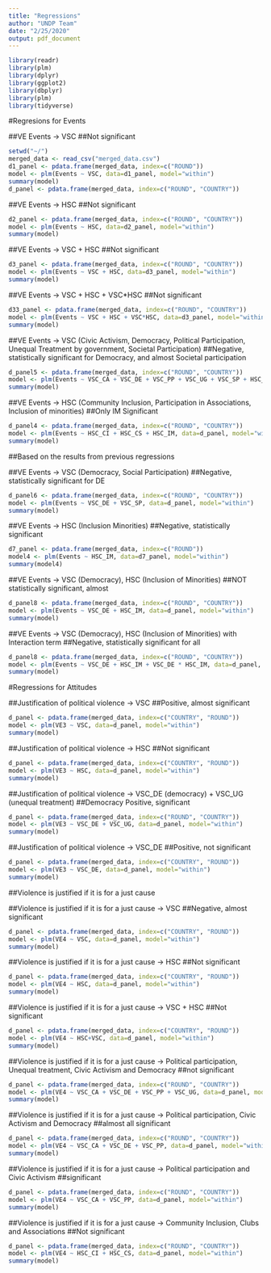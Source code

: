 ```yaml
---
title: "Regressions"
author: "UNDP Team"
date: "2/25/2020"
output: pdf_document
---
```


```r
library(readr)
library(plm)
library(dplyr)
library(ggplot2)
library(dbplyr)
library(plm)
library(tidyverse)


```

#Regresions for Events

##VE Events -> VSC
##Not significant

```r
setwd("~/")
merged_data <- read_csv("merged_data.csv")
d1_panel <- pdata.frame(merged_data, index=c("ROUND"))
model <- plm(Events ~ VSC, data=d1_panel, model="within")
summary(model)
d_panel <- pdata.frame(merged_data, index=c("ROUND", "COUNTRY"))


```

##VE Events -> HSC
##Not significant

```r

d2_panel <- pdata.frame(merged_data, index=c("ROUND", "COUNTRY"))
model <- plm(Events ~ HSC, data=d2_panel, model="within")
summary(model)

```


##VE Events -> VSC + HSC
##Not significant


```r

d3_panel <- pdata.frame(merged_data, index=c("ROUND", "COUNTRY"))
model <- plm(Events ~ VSC + HSC, data=d3_panel, model="within")
summary(model)

```

##VE Events -> VSC + HSC + VSC*HSC
##Not significant


```r

d33_panel <- pdata.frame(merged_data, index=c("ROUND", "COUNTRY"))
model <- plm(Events ~ VSC + HSC + VSC*HSC, data=d3_panel, model="within")
summary(model)

```




##VE Events -> VSC (Civic Activism, Democracy, Political Participation, Unequal Treatment by government, Societal Participation)
##Negative, statistically significant for Democracy, and almost Societal participation


```r
d_panel5 <- pdata.frame(merged_data, index=c("ROUND", "COUNTRY"))
model <- plm(Events ~ VSC_CA + VSC_DE + VSC_PP + VSC_UG + VSC_SP + HSC_CI + HSC_CS + HSC_IM, data=d_panel, model="within")
summary(model)

```


##VE Events -> HSC (Community Inclusion, Participation in Associations, Inclusion of minorities)
##Only IM Significant

```r

d_panel4 <- pdata.frame(merged_data, index=c("ROUND", "COUNTRY"))
model <- plm(Events ~ HSC_CI + HSC_CS + HSC_IM, data=d_panel, model="within")
summary(model)

```


##Based on the results from previous regressions

##VE Events -> VSC (Democracy, Social Participation)
##Negative, statistically significant for DE


```r
d_panel6 <- pdata.frame(merged_data, index=c("ROUND", "COUNTRY"))
model <- plm(Events ~ VSC_DE + VSC_SP, data=d_panel, model="within")
summary(model)

```


##VE Events -> HSC (Inclusion Minorities)
##Negative, statistically significant


```r

d7_panel <- pdata.frame(merged_data, index=c("ROUND"))
model4 <- plm(Events ~ HSC_IM, data=d7_panel, model="within")
summary(model4)
```


##VE Events -> VSC (Democracy), HSC (Inclusion of Minorities)
##NOT statistically significant, almost


```r
d_panel8 <- pdata.frame(merged_data, index=c("ROUND", "COUNTRY"))
model <- plm(Events ~ VSC_DE + HSC_IM, data=d_panel, model="within")
summary(model)
```


##VE Events -> VSC (Democracy), HSC (Inclusion of Minorities) with Interaction term
##Negative, statistically significant for all


```r
d_panel8 <- pdata.frame(merged_data, index=c("ROUND", "COUNTRY"))
model <- plm(Events ~ VSC_DE + HSC_IM + VSC_DE * HSC_IM, data=d_panel, model="within")
summary(model)
```

#Regressions for Attitudes

##Justification of political violence -> VSC
##Positive, almost significant


```r

d_panel <- pdata.frame(merged_data, index=c("COUNTRY", "ROUND"))
model <- plm(VE3 ~ VSC, data=d_panel, model="within")
summary(model)
```

##Justification of political violence -> HSC
##Not significant

```r
d_panel <- pdata.frame(merged_data, index=c("COUNTRY", "ROUND"))
model <- plm(VE3 ~ HSC, data=d_panel, model="within")
summary(model)
```


##Justification of political violence -> VSC_DE (democracy) + VSC_UG (unequal treatment)
##Democracy Positive, significant

```r
d_panel <- pdata.frame(merged_data, index=c("ROUND", "COUNTRY"))
model <- plm(VE3 ~ VSC_DE + VSC_UG, data=d_panel, model="within")
summary(model)
```


##Justification of political violence -> VSC_DE
##Positive, not significant

```r
d_panel <- pdata.frame(merged_data, index=c("COUNTRY", "ROUND"))
model <- plm(VE3 ~ VSC_DE, data=d_panel, model="within")
summary(model)
```





##Violence is justified if it is for a just cause


##Violence is justified if it is for a just cause -> VSC
##Negative, almost significant

```r
d_panel <- pdata.frame(merged_data, index=c("COUNTRY", "ROUND"))
model <- plm(VE4 ~ VSC, data=d_panel, model="within")
summary(model)
```


##Violence is justified if it is for a just cause -> HSC
##Not significant

```r
d_panel <- pdata.frame(merged_data, index=c("COUNTRY", "ROUND"))
model <- plm(VE4 ~ HSC, data=d_panel, model="within")
summary(model)
```


##Violence is justified if it is for a just cause -> VSC + HSC
##Not significant


```r
d_panel <- pdata.frame(merged_data, index=c("COUNTRY", "ROUND"))
model <- plm(VE4 ~ HSC+VSC, data=d_panel, model="within")
summary(model)
```

##Violence is justified if it is for a just cause -> Political participation, Unequal treatment, Civic Activism and Democracy
##not significant


```r
d_panel <- pdata.frame(merged_data, index=c("ROUND", "COUNTRY"))
model <- plm(VE4 ~ VSC_CA + VSC_DE + VSC_PP + VSC_UG, data=d_panel, model="within")
summary(model)
```


##Violence is justified if it is for a just cause -> Political participation, Civic Activism and Democracy
##almost all significant


```r
d_panel <- pdata.frame(merged_data, index=c("ROUND", "COUNTRY"))
model <- plm(VE4 ~ VSC_CA + VSC_DE + VSC_PP, data=d_panel, model="within")
summary(model)
```

##Violence is justified if it is for a just cause -> Political participation and Civic Activism
##significant


```r
d_panel <- pdata.frame(merged_data, index=c("ROUND", "COUNTRY"))
model <- plm(VE4 ~ VSC_CA + VSC_PP, data=d_panel, model="within")
summary(model)
```

##Violence is justified if it is for a just cause -> Community Inclusion, Clubs and Associations
##Not significant


```r
d_panel <- pdata.frame(merged_data, index=c("ROUND", "COUNTRY"))
model <- plm(VE4 ~ HSC_CI + HSC_CS, data=d_panel, model="within")
summary(model)
```










